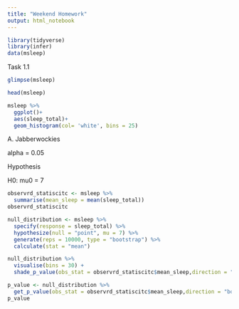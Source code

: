 ```yaml
---
title: "Weekend Homework"
output: html_notebook
---
```


```r
library(tidyverse)
library(infer)
data(msleep)
```

Task 1.1
```r
glimpse(msleep)
```

```r
head(msleep)
```
```r
msleep %>% 
  ggplot()+
  aes(sleep_total)+
  geom_histogram(col= 'white', bins = 25)
```

A. Jabberwockies

alpha = 0.05

Hypothesis

H0: mu0 = 7

```r
observrd_statiscitc <- msleep %>% 
  summarise(mean_sleep = mean(sleep_total))
observrd_statiscitc
```


```r
null_distribution <- msleep %>% 
  specify(response = sleep_total) %>% 
  hypothesize(null = "point", mu = 7) %>% 
  generate(reps = 10000, type = "bootstrap") %>% 
  calculate(stat = "mean")
```

```r
null_distribution %>% 
  visualise(bins = 30) +
  shade_p_value(obs_stat = observrd_statiscitc$mean_sleep,direction = "both")
```



```r
p_value <- null_distribution %>% 
  get_p_value(obs_stat = observrd_statiscitc$mean_sleep,direction = "both")
p_value
```



















